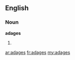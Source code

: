 ==English==
===Noun===
'''adages'''
#{{plural of|[[adage]]}}

[[ar:adages]]
[[fr:adages]]
[[my:adages]]